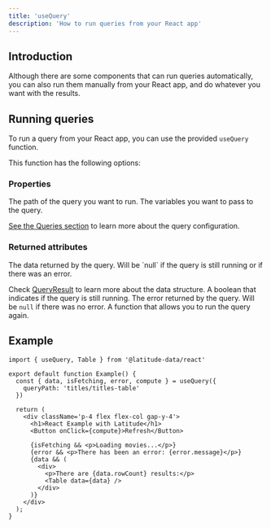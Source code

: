 ```yaml
---
title: 'useQuery'
description: 'How to run queries from your React app'
---
```


## Introduction

Although there are some components that can run queries automatically, you can also run them manually from your React app, and do whatever you want with the results.

## Running queries

To run a query from your React app, you can use the provided `useQuery` function.

This function has the following options:

### Properties

<ParamField path="queryPath" type="string" required>
  The path of the query you want to run.
</ParamField>

<ParamField path="params" type="object">
  The variables you want to pass to the query.
</ParamField>

[See the Queries section](/queries/basics/file-structure) to learn more about the query configuration.

### Returned attributes

<ParamField path="data" type="QueryResult | null">
  The data returned by the query. Will be `null` if the query is still running or if there was an error.
  
  Check [QueryResult](/react/running-queries/query-result) to learn more about the data structure.
</ParamField>
<ParamField path="isFetching" type="boolean">
  A boolean that indicates if the query is still running.
</ParamField>
<ParamField path="error" type="Error">
  The error returned by the query. Will be `null` if there was no error.
</ParamField>
<ParamField path="compute" type="function">
  A function that allows you to run the query again.
</ParamField>

## Example

```tsx
import { useQuery, Table } from '@latitude-data/react'

export default function Example() {
  const { data, isFetching, error, compute } = useQuery({
    queryPath: 'titles/titles-table'
  })

  return (
    <div className='p-4 flex flex-col gap-y-4'>
      <h1>React Example with Latitude</h1>
      <Button onClick={compute}>Refresh</Button>

      {isFetching && <p>Loading movies...</p>}
      {error && <p>There has been an error: {error.message}</p>}
      {data && (
        <div>
          <p>There are {data.rowCount} results:</p>
          <Table data={data} />
        </div>
      )}
    </div>
  );
}
```